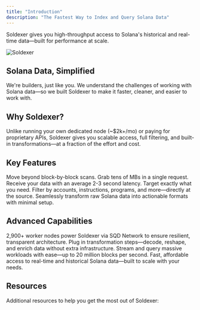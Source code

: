 ```yaml
---
title: "Introduction"
description: "The Fastest Way to Index and Query Solana Data"
---
```


Soldexer gives you high-throughput access to Solana's historical and real-time data—built for performance at scale.

<img src="/Soldexer.png" alt="Soldexer" />

<CardGroup cols="2">
  <Card title="Explore Examples" icon="code" href="/pipes/overview#examples"></Card>
  <Card
    title="API Reference"
    icon="book"
    href="/api-reference/introduction"
  ></Card>
</CardGroup>

## Solana Data, Simplified

We're builders, just like you. We understand the challenges of working with Solana data—so we built Soldexer to make it faster, cleaner, and easier to work with.

## Why Soldexer?

Unlike running your own dedicated node (~$2k+/mo) or paying for proprietary APIs, Soldexer gives you scalable access, full filtering, and built-in transformations—at a fraction of the effort and cost.

## Key Features

<CardGroup cols="2">
  <Card title="High-Speed Data Streaming" icon="gauge-high">
    Move beyond block-by-block scans. Grab tens of MBs in a single request.
  </Card>
  <Card title="Low-Latency Access" icon="bolt">
    Receive your data with an average 2-3 second latency.
  </Card>
  <Card title="Granular Data Filtering" icon="filter">
    Target exactly what you need. Filter by accounts, instructions, programs,
    and more—directly at the source.
  </Card>
  <Card title="Easy-to-Install Data Pipes" icon="code">
    Seamlessly transform raw Solana data into actionable formats with minimal
    setup.
  </Card>
</CardGroup>

## Advanced Capabilities

<CardGroup cols="2">
  <Card title="Fully Decentralized" icon="network-wired">
    2,900+ worker nodes power Soldexer via SQD Network to ensure resilient,
    transparent architecture.
  </Card>
  <Card title="Composable Pipelines" icon="diagram-project">
    Plug in transformation steps—decode, reshape, and enrich data without extra
    infrastructure.
  </Card>
  <Card title="Unrivaled Performance" icon="rocket">
    Stream and query massive workloads with ease—up to 20 million blocks per
    second.
  </Card>
  <Card title="Scalable and Cost Effective" icon="chart-line">
    Fast, affordable access to real-time and historical Solana data—built to
    scale with your needs.
  </Card>
</CardGroup>

## Resources

Additional resources to help you get the most out of Soldexer:

<CardGroup cols="2">
  <Card title="FAQ" icon="circle-question" href="/get-started/faq"></Card>
  <Card
    title="Community"
    icon="users"
    href="https://t.me/+Rx3p5SS0PMtmNzQy"
  ></Card>
</CardGroup>
